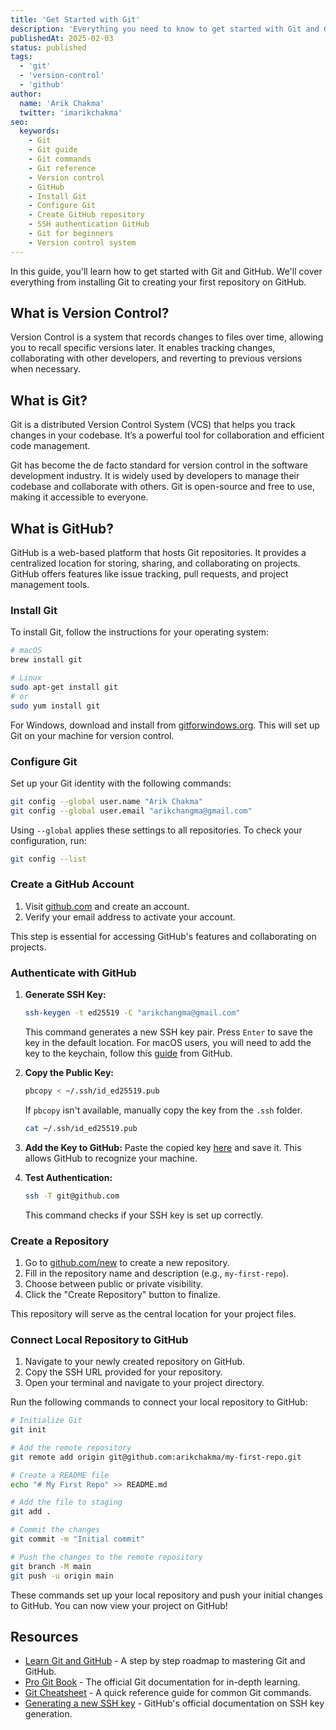 ```yaml
---
title: 'Get Started with Git'
description: 'Everything you need to know to get started with Git and GitHub.'
publishedAt: 2025-02-03
status: published
tags:
  - 'git'
  - 'version-control'
  - 'github'
author:
  name: 'Arik Chakma'
  twitter: 'imarikchakma'
seo:
  keywords:
    - Git
    - Git guide
    - Git commands
    - Git reference
    - Version control
    - GitHub
    - Install Git
    - Configure Git
    - Create GitHub repository
    - SSH authentication GitHub
    - Git for beginners
    - Version control system
---
```


In this guide, you'll learn how to get started with Git and GitHub. We'll cover everything from installing Git to creating your first repository on GitHub.

## What is Version Control?

Version Control is a system that records changes to files over time, allowing you to recall specific versions later. It enables tracking changes, collaborating with other developers, and reverting to previous versions when necessary.

## What is Git?

Git is a distributed Version Control System (VCS) that helps you track changes in your codebase. It’s a powerful tool for collaboration and efficient code management.

Git has become the de facto standard for version control in the software development industry. It is widely used by developers to manage their codebase and collaborate with others. Git is open-source and free to use, making it accessible to everyone.

## What is GitHub?

GitHub is a web-based platform that hosts Git repositories. It provides a centralized location for storing, sharing, and collaborating on projects. GitHub offers features like issue tracking, pull requests, and project management tools.

### Install Git

To install Git, follow the instructions for your operating system:

```bash
# macOS
brew install git

# Linux
sudo apt-get install git
# or
sudo yum install git
```

For Windows, download and install from [gitforwindows.org](https://gitforwindows.org/). This will set up Git on your machine for version control.

### Configure Git

Set up your Git identity with the following commands:

```bash
git config --global user.name "Arik Chakma"
git config --global user.email "arikchangma@gmail.com"
```

Using `--global` applies these settings to all repositories. To check your configuration, run:

```bash
git config --list
```

### Create a GitHub Account

1. Visit [github.com](https://github.com/signup) and create an account.
2. Verify your email address to activate your account.

This step is essential for accessing GitHub's features and collaborating on projects.

### Authenticate with GitHub

1. **Generate SSH Key:**

   ```bash
   ssh-keygen -t ed25519 -C "arikchangma@gmail.com"
   ```

   This command generates a new SSH key pair. Press `Enter` to save the key in the default location. For macOS users, you will need to add the key to the keychain, follow this [guide](https://docs.github.com/en/authentication/connecting-to-github-with-ssh/generating-a-new-ssh-key-and-adding-it-to-the-ssh-agent?platform=mac) from GitHub.

2. **Copy the Public Key:**

   ```bash
   pbcopy < ~/.ssh/id_ed25519.pub
   ```

   If `pbcopy` isn't available, manually copy the key from the `.ssh` folder.

   ```bash
   cat ~/.ssh/id_ed25519.pub
   ```

3. **Add the Key to GitHub:**
   Paste the copied key [here](https://github.com/settings/keys) and save it. This allows GitHub to recognize your machine.

4. **Test Authentication:**
   ```bash
   ssh -T git@github.com
   ```
   This command checks if your SSH key is set up correctly.

### Create a Repository

1. Go to [github.com/new](https://github.com/new) to create a new repository.
2. Fill in the repository name and description (e.g., `my-first-repo`).
3. Choose between public or private visibility.
4. Click the "Create Repository" button to finalize.

This repository will serve as the central location for your project files.

### Connect Local Repository to GitHub

1. Navigate to your newly created repository on GitHub.
2. Copy the SSH URL provided for your repository.
3. Open your terminal and navigate to your project directory.

Run the following commands to connect your local repository to GitHub:

```bash
# Initialize Git
git init

# Add the remote repository
git remote add origin git@github.com:arikchakma/my-first-repo.git

# Create a README file
echo "# My First Repo" >> README.md

# Add the file to staging
git add .

# Commit the changes
git commit -m "Initial commit"

# Push the changes to the remote repository
git branch -M main
git push -u origin main
```

These commands set up your local repository and push your initial changes to GitHub. You can now view your project on GitHub!

## Resources

- [Learn Git and GitHub](https://roadmap.sh/git-github?r=git-github-beginner) - A step by step roadmap to mastering Git and GitHub.
- [Pro Git Book](https://git-scm.com/book/en/v2) - The official Git documentation for in-depth learning.
- [Git Cheatsheet](/writings/git-cheatsheet) - A quick reference guide for common Git commands.
- [Generating a new SSH key](https://docs.github.com/en/authentication/connecting-to-github-with-ssh/generating-a-new-ssh-key-and-adding-it-to-the-ssh-agent?platform=windows) - GitHub's official documentation on SSH key generation.
